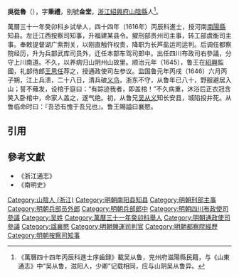 '''吳從魯'''（{{bd|?||1646年|}}），字'''秉禮'''，别號'''金堂'''，[[浙江|浙江]][[紹興府|紹興府]][[山陰縣|山陰縣]]人<ref>《萬曆四十四年丙辰科進士序齒録》載吴从鲁，兖州府滋陽縣民籍，与《山東通志》中“吴从鲁，滋阳人，少卿”记载相同，应与山阴吴从鲁异。</ref>。

萬曆三十一年癸卯科乡试举人，四十四年（1616年）丙辰科進士，授河南[[南陽縣|南陽縣]]知县。左迁江西按察司知事，升福建某县令。擢刑部贵州司主事，转工部虞衡司主事。奉敕提督湖广紫荆关，以刚直触忤权贵，降职为长芦盐运司运判。后调任都察院经历，升为兵部武库司员外，迁任本部车驾司郎中。出任四川布政司右參議，分守上川南道。不久，以养病归山阴州山故里。顺治元年（1645），鲁王在[[紹興|紹興]]監國，礼部侍郎[[王思任|王思任]]荐之，授通政使司左参议。监国鲁元年丙戌（1646）六月丙子朔，江上兵溃，二十八日，清兵破[[义乌|义乌]]，浙东不守，从鲁年已八十，野服避居入山；誓不薙发，设棺于庭曰：“有踪迹我者，即盖棺！”不久病重，沐浴后正衣冠含笑入卧棺中，命家人盖之，遂气绝。初，从鲁兄[[吴从义|吴从义]]知长安县，城陷投井死。从鲁临命时曰：『吾恐有愧于吾兄也』。鲁王賜謚曰襄愍。

==引用==
{{reflist}}

==參考文獻==
*《浙江通志》
*《南明史》

{{萬曆四十四年丙辰科殿試金榜}}
{{DEFAULTSORT:Wu吴}}
[[Category:山陰人_(浙江)|Category:山陰人 (浙江)]]
[[Category:明朝南阳县知县|Category:明朝南阳县知县]]
[[Category:明朝刑部主事|Category:明朝刑部主事]]
[[Category:明朝兵部员外郎|Category:明朝兵部员外郎]]
[[Category:明朝兵部郎中|Category:明朝兵部郎中]]
[[Category:明朝四川布政使司參議|Category:明朝四川布政使司參議]]
[[Category:吴姓|Category:吴姓]]
[[Category:萬曆三十一年癸卯科舉人|Category:萬曆三十一年癸卯科舉人]]
[[Category:明朝通政使司參議|Category:明朝通政使司參議]]
[[Category:諡襄愍|Category:諡襄愍]]
[[Category:明朝鹽運司判官|Category:明朝鹽運司判官]]
[[Category:明朝都察院經歷|Category:明朝都察院經歷]]
[[Category:明朝按察司知事|Category:明朝按察司知事]]